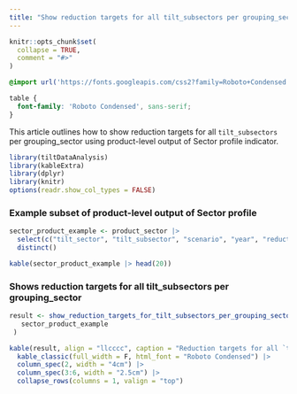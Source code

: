 ```yaml
---
title: "Show reduction targets for all tilt_subsectors per grouping_sector"
---
```


```r
knitr::opts_chunk$set(
  collapse = TRUE,
  comment = "#>"
)
```

```css
@import url('https://fonts.googleapis.com/css2?family=Roboto+Condensed:wght@400;700&display=swap');

table {
  font-family: 'Roboto Condensed', sans-serif;
}
```

This article outlines how to show reduction targets for all `tilt_subsectors` per
grouping_sector using product-level output of Sector profile indicator.

```r
library(tiltDataAnalysis)
library(kableExtra)
library(dplyr)
library(knitr)
options(readr.show_col_types = FALSE)
```

### Example subset of product-level output of Sector profile

```r
sector_product_example <- product_sector |>
  select(c("tilt_sector", "tilt_subsector", "scenario", "year", "reduction_targets")) |>
  distinct()

kable(sector_product_example |> head(20))
```

### Shows reduction targets for all tilt_subsectors per grouping_sector

```r
result <- show_reduction_targets_for_tilt_subsectors_per_grouping_sector(
   sector_product_example
 )

kable(result, align = "llcccc", caption = "Reduction targets for all `tilt_subsectors` per grouping_sector", escape = F) |>
  kable_classic(full_width = F, html_font = "Roboto Condensed") |>
  column_spec(2, width = "4cm") |>
  column_spec(3:6, width = "2.5cm") |>
  collapse_rows(columns = 1, valign = "top")
```
